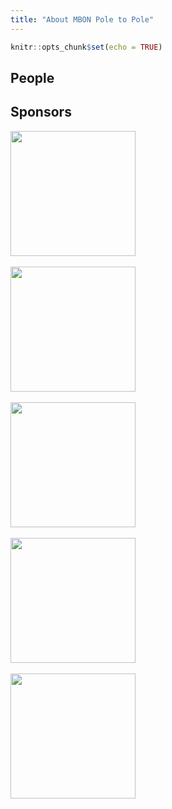 ```yaml
---
title: "About MBON Pole to Pole"
---
```


```r
knitr::opts_chunk$set(echo = TRUE)
```

## People


## Sponsors

<img width="200px" src="images/logo_NASA.svg"/>
<br>
<br>
<img width="200px" src="images/logo_NOAA.svg"/>
<br>
<br>
<img width="200px" src="images/logo_AmeriGEOSS.svg"/>
<br>
<br>
<img width="200px" src="images/MBON_logo.jpg"/>
<br>
<br>
<img width="200px" src="images/obis_logo.jpg"/>

